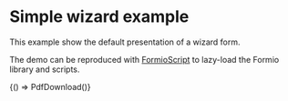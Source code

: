 
<Meta title="Examples/PdfDownload" />

# Simple wizard example

This example show the default presentation of a wizard form.

The demo can be reproduced with [FormioScript](?path=/docs/helpers-formioscript--page) to lazy-load the Formio library and scripts.

<Canvas withSource="open">
  <Story
    name="pdfDownload"
    parameters={{
      docs: {
        source: {
          code: pdfDownloadCode,
        },
      },
    }}
  >
    {() => PdfDownload()}
  </Story>
</Canvas>
